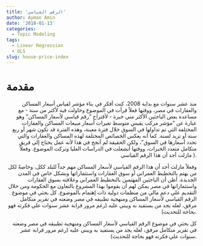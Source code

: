 ```yaml
---
title: 'الرقم القياسي'
author: Ayman Amin
date: '2018-01-13'
categories:
  - Topic Modeling
tags:
  - Linear Regression
  - OLS
slug: house-price-index
---
```


# مقدمة

<p align="right"> منذ عشر سنوات مع بداية 2008، كنت أفكر في بناء مؤشر لقياس أسعار المساكن والعقارات في مصر، ووقتها فعلاً قرأت في الموضوع وحاولت فيه لأكثر من سنة - مع مساعدة بعض الباحثين الأكثر مني خبرة - لأقتراح "رقم قياسي لأسعار المساكن" وهو عبارة عن "مؤشر مركب يقيس متوسط تغيرات أسعار مبيعات المساكن والعقارات المختلفة التي تم تداولها في السوق خلال فترة معينة، وهذه الفترة قد تكون شهر أو ربع سنة أو تزيد لسنة. كما أنه يعكس الخصائص المختلفة لهذه المساكن والعقارات والتي تحدد أسعارها في السوق"، ولكن الحقيقة لم أنجح في هذا لأنه عمل يحتاج إلي فريق متكامل متعدد الخبرات، ووقتها أنشغلت في الدراسات العليا وتركت الموضوع.
وفعلاً مازلت أجد أن هذا الرقم القياسي ). </p>

<p align="right"> 
وفعلاً مازلت أجد أن هذا الرقم القياسي لأسعار المساكن مهم جداً للبلد ككل، وخاصةً لكل من يهتم بالتخطيط العمراني أو سوق العقارات واستثماراتها وبشكل خاص في المدن الجديدة.
أظن أن الباحثين المهتمين بالتخطيط العمراني وعلاقته بسوق العقارات واستثماراتها في مصر يمكن لهم أن يقوموا بهذا المشروع بالتعاون مع الحكومة ومن خلال التقديم علي دعم مالي من منظمات دولية ذات إهتمام بالموضوع.
كل بحثي في موضوع الرقم القياسي لأسعار المساكن ومنهجية تطبيقه في مصر وضعته في تقرير متكامل مرفق، لعله يجد من يستفيد به ويبني عليه (رغم مرور قرابة عشر سنوات علي فكرته فهو بحاجة للتحديث). </p>


<p align="right"> 
كل بحثي في موضوع الرقم القياسي لأسعار المساكن ومنهجية تطبيقه في مصر وضعته في تقرير متكامل مرفق، لعله يجد من يستفيد به ويبني عليه (رغم مرور قرابة عشر سنوات علي فكرته فهو بحاجة للتحديث). </p>

